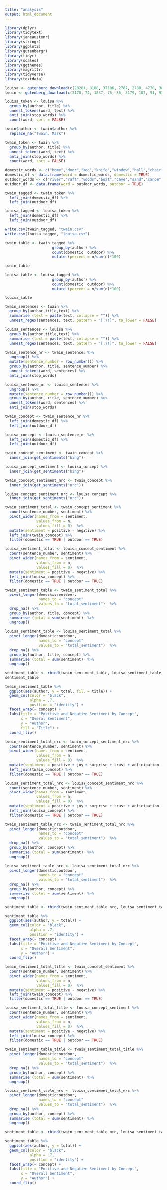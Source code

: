 ```yaml
---
title: "analysis"
output: html_document
---
```


```r
library(dplyr)
library(tidytext)
library(janeaustenr)
library(stringr)
library(ggplot2)
library(gutenbergr)
library(tidyr)
library(scales)
library(ggthemes)
library(magrittr)
library(tidyverse)
library(textdata)
```

```r
louisa <- gutenberg_download(c(28203, 8188, 37106, 2787, 2788, 4770, 38567, 41127, 3795, 2786), mirror = "http://mirrors.xmission.com/gutenberg/", meta_fields = c("title", "author"))
twain <- gutenberg_download(c(3178, 74, 1837, 76, 86, 3179, 102, 91, 93), mirror = "http://mirrors.xmission.com/gutenberg/", meta_fields = c("title", "author"))
```

```r
louisa_token <- louisa %>%
  group_by(author, title) %>%
  unnest_tokens(word, text) %>%
  anti_join(stop_words) %>%
  count(word, sort = FALSE)

twain$author <- twain$author %>%
  replace_na("Twain, Mark")

twain_token <- twain %>%
  group_by(author, title) %>%
  unnest_tokens(word, text) %>%
  anti_join(stop_words) %>%
  count(word, sort = FALSE)
```

```r
domestic_words <- c("home","door","bed","knife","window","hall","chair","palace","house","room","table","window","corner","chair","sofa","parlor","wall","supper")
domestic_df <- data.frame(word = domestic_words, domestic = TRUE)
outdoor_words <- c("river","raft","woods","boat","cave","sand","canoe","stream","shore","hill","railroad","steamboat","sea","mud","road","bank","sun","wild","moor","town","carriage","moss","city")
outdoor_df <- data.frame(word = outdoor_words, outdoor = TRUE)
```


```r
twain_tagged <- twain_token %>%
  left_join(domestic_df) %>%
  left_join(outdoor_df)

louisa_tagged <- louisa_token %>%
  left_join(domestic_df) %>%
  left_join(outdoor_df)

write.csv(twain_tagged, "twain.csv")
write.csv(louisa_tagged, "louisa.csv")
```

```r
twain_table <- twain_tagged %>% 
                     group_by(author) %>% 
                     count(domestic, outdoor) %>% 
                     mutate (percent = n/sum(n)*100)

twain_table

louisa_table <- louisa_tagged %>% 
                     group_by(author) %>% 
                     count(domestic, outdoor) %>% 
                     mutate (percent = n/sum(n)*100)

louisa_table
```

```r
twain_sentences <- twain %>%
  group_by(author,title,text) %>%
  summarise (text = paste(text, collapse = "")) %>%
  unnest_regex(sentences, text, pattern = "[.?!]", to_lower = FALSE)

louisa_sentences <- louisa %>%
  group_by(author,title,text) %>%
  summarise (text = paste(text, collapse = "")) %>%
  unnest_regex(sentences, text, pattern = "[.?!]", to_lower = FALSE)
```

```r
twain_sentence_nr <- twain_sentences %>%
  ungroup() %>%
  mutate(sentence_number = row_number()) %>%
  group_by(author, title, sentence_number) %>%
  unnest_tokens(word, sentences) %>%
  anti_join(stop_words)

louisa_sentence_nr <- louisa_sentences %>%
  ungroup() %>%
  mutate(sentence_number = row_number()) %>%
  group_by(author, title, sentence_number) %>%
  unnest_tokens(word, sentences) %>%
  anti_join(stop_words)
```

```r
twain_concept <- twain_sentence_nr %>%
  left_join(domestic_df) %>%
  left_join(outdoor_df)

louisa_concept <- louisa_sentence_nr %>%
  left_join(domestic_df) %>%
  left_join(outdoor_df)
```

```r
twain_concept_sentiment <- twain_concept %>%
  inner_join(get_sentiments("bing"))

louisa_concept_sentiment <- louisa_concept %>%
  inner_join(get_sentiments("bing"))

twain_concept_sentiment_nrc <- twain_concept %>%
  inner_join(get_sentiments("nrc"))

louisa_concept_sentiment_nrc <- louisa_concept %>%
  inner_join(get_sentiments("nrc"))
```

```r
twain_sentiment_total <- twain_concept_sentiment %>%
  count(sentence_number, sentiment) %>%
  pivot_wider(names_from = sentiment,
              values_from = n,
              values_fill = 0)  %>%
  mutate(sentiment = positive - negative) %>%
  left_join(twain_concept) %>%
  filter(domestic == TRUE | outdoor == TRUE)

louisa_sentiment_total <- louisa_concept_sentiment %>%
  count(sentence_number, sentiment) %>%
  pivot_wider(names_from = sentiment,
              values_from = n,
              values_fill = 0)  %>%
  mutate(sentiment = positive - negative) %>%
  left_join(louisa_concept) %>%
  filter(domestic == TRUE | outdoor == TRUE)
```

```r
twain_sentiment_table <- twain_sentiment_total %>%
  pivot_longer(domestic:outdoor,
               names_to = "concept",
               values_to = "total_sentiment")  %>%
  drop_na() %>%
  group_by(author, title, concept) %>%
  summarise (total = sum(sentiment)) %>%
  ungroup()

louisa_sentiment_table <- louisa_sentiment_total %>%
  pivot_longer(domestic:outdoor,
               names_to = "concept",
               values_to = "total_sentiment")  %>%
  drop_na() %>%
  group_by(author, title, concept) %>%
  summarise (total = sum(sentiment)) %>%
  ungroup()

sentiment_table <- rbind(twain_sentiment_table, louisa_sentiment_table)
sentiment_table
```

```r
twain_sentiment_table %>%
  ggplot(aes(author, y = total, fill = title)) +
  geom_col(color = "black",
           alpha = .7,
           position = "identity") +
  facet_wrap(~ concept) +
  labs(title = "Positive and Negative Sentiment by Concept",
       x = "Overal Sentiment",
       y = "Author",
       fill = "Title") +
  coord_flip()
```

```r
twain_sentiment_total_nrc <- twain_concept_sentiment_nrc %>%
  count(sentence_number, sentiment) %>%
  pivot_wider(names_from = sentiment,
              values_from = n,
              values_fill = 0)  %>%
  mutate(sentiment = positive + joy + surprise + trust + anticipation - negative - anger - fear - sadness - disgust) %>%
  left_join(twain_concept) %>%
  filter(domestic == TRUE | outdoor == TRUE)

louisa_sentiment_total_nrc <- louisa_concept_sentiment_nrc %>%
  count(sentence_number, sentiment) %>%
  pivot_wider(names_from = sentiment,
              values_from = n,
              values_fill = 0)  %>%
  mutate(sentiment = positive + joy + surprise + trust + anticipation - negative - anger - fear - sadness - disgust) %>%
  left_join(louisa_concept) %>%
  filter(domestic == TRUE | outdoor == TRUE)
```

```r
twain_sentiment_table_nrc <- twain_sentiment_total_nrc %>%
  pivot_longer(domestic:outdoor,
               names_to = "concept",
               values_to = "total_sentiment")  %>%
  drop_na() %>%
  group_by(author, concept) %>%
  summarise (total = sum(sentiment)) %>%
  ungroup()

louisa_sentiment_table_nrc <- louisa_sentiment_total_nrc %>%
  pivot_longer(domestic:outdoor,
               names_to = "concept",
               values_to = "total_sentiment")  %>%
  drop_na() %>%
  group_by(author, concept) %>%
  summarise (total = sum(sentiment)) %>%
  ungroup()

sentiment_table <- rbind(twain_sentiment_table_nrc, louisa_sentiment_table_nrc)
```

```r
sentiment_table %>%
  ggplot(aes(author, y = total)) +
  geom_col(color = "black",
           alpha = .7,
           position = "identity") +
  facet_wrap(~ concept) +
  labs(title = "Positive and Negative Sentiment by Concept",
       x = "Overall Sentiment",
       y = "Author") +
  coord_flip()
```

```r
twain_sentiment_total_title <- twain_concept_sentiment %>%
  count(sentence_number, sentiment) %>%
  pivot_wider(names_from = sentiment,
              values_from = n,
              values_fill = 0)  %>%
  mutate(sentiment = positive - negative) %>%
  left_join(twain_concept) %>%
  filter(domestic == TRUE | outdoor == TRUE)

louisa_sentiment_total_title <- louisa_concept_sentiment %>%
  count(sentence_number, sentiment) %>%
  pivot_wider(names_from = sentiment,
              values_from = n,
              values_fill = 0)  %>%
  mutate(sentiment = positive - negative) %>%
  left_join(louisa_concept) %>%
  filter(domestic == TRUE | outdoor == TRUE)
```

```r
twain_sentiment_table_title <- twain_sentiment_total_title %>%
  pivot_longer(domestic:outdoor,
               names_to = "concept",
               values_to = "total_sentiment")  %>%
  drop_na() %>%
  group_by(author, concept) %>%
  summarise (total = sum(sentiment)) %>%
  ungroup()

louisa_sentiment_table_nrc <- louisa_sentiment_total_nrc %>%
  pivot_longer(domestic:outdoor,
               names_to = "concept",
               values_to = "total_sentiment")  %>%
  drop_na() %>%
  group_by(author, concept) %>%
  summarise (total = sum(sentiment)) %>%
  ungroup()

sentiment_table <- rbind(twain_sentiment_table_nrc, louisa_sentiment_table_nrc)
```

```r
sentiment_table %>%
  ggplot(aes(author, y = total)) +
  geom_col(color = "black",
           alpha = .7,
           position = "identity") +
  facet_wrap(~ concept) +
  labs(title = "Positive and Negative Sentiment by Concept",
       x = "Overall Sentiment",
       y = "Author") +
  coord_flip()
```